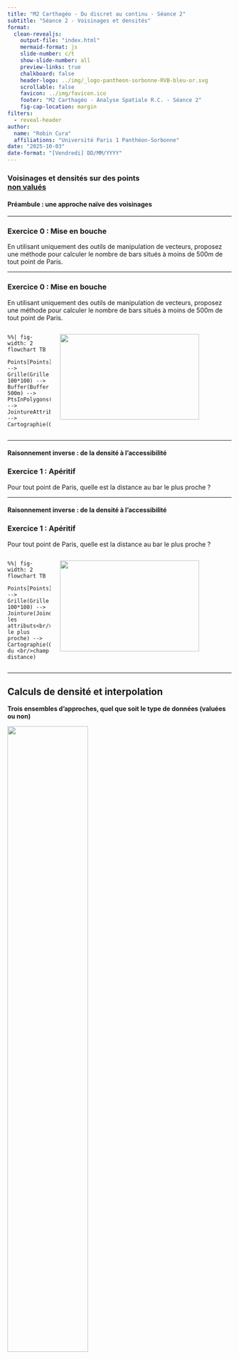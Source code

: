 ```yaml
---
title: "M2 Carthagéo - Du discret au continu - Séance 2"
subtitle: "Séance 2 - Voisinages et densités"
format:
  clean-revealjs:
    output-file: "index.html"
    mermaid-format: js
    slide-number: c/t
    show-slide-number: all
    preview-links: true
    chalkboard: false
    header-logo: ../img/_logo-pantheon-sorbonne-RVB-bleu-or.svg
    scrollable: false
    favicon: ../img/favicon.ico
    footer: "M2 Carthagéo - Analyse Spatiale R.C. - Séance 2"
    fig-cap-location: margin
filters:
  - reveal-header
author: 
  name: "Robin Cura"
  affiliations: "Université Paris 1 Panthéon-Sorbonne"
date: "2025-10-03"
date-format: "[Vendredi] DD/MM/YYYY"
---
```


### Voisinages et densités sur des points <br> <u>non valués</u>


#### Préambule : une approche naïve des voisinages

------------------------------------------------------------------------

::: callout-warning
### Exercice 0 : Mise en bouche

En utilisant uniquement des outils de manipulation de vecteurs, proposez
une méthode pour calculer le nombre de bars situés à moins de 500m de
tout point de Paris.
:::

------------------------------------------------------------------------

::: callout-warning
### Exercice 0 : Mise en bouche

En utilisant uniquement des outils de manipulation de vecteurs, proposez
une méthode pour calculer le nombre de bars situés à moins de 500m de
tout point de Paris.
:::

::: columns
::: {.column width="20%"}
```mermaid
%%| fig-width: 2
flowchart TB
  Points[Points] --> Grille(Grille 100*100) --> Buffer(Buffer 500m) --> PtsInPolygons(PtsInPolygons) --> JointureAttributaire(JointureAttributaire) --> Cartographie(Cartographie)
```
:::

::: {.column width="80%"}
![](../img/TD2_Exo0.png){fig-align="center" width="90%"}
:::
:::

------------------------------------------------------------------------

#### Raisonnement inverse : de la densité à l'accessibilité

::: callout-warning
### Exercice 1 : Apéritif

Pour tout point de Paris, quelle est la distance au bar le plus proche ?
:::

------------------------------------------------------------------------

#### Raisonnement inverse : de la densité à l'accessibilité

::: callout-warning
### Exercice 1 : Apéritif

Pour tout point de Paris, quelle est la distance au bar le plus proche ?
:::

::: columns
::: {.column width="20%"}
```mermaid
%%| fig-width: 2
flowchart TB
  Points[Points] --> Grille(Grille 100*100) --> Jointure(Joindre les attributs<br/>par le plus proche) -->  Cartographie(Cartographie du <br/>champ distance)
```
:::

::: {.column width="80%"}
![](../img/TD2_Exo1.png){fig-align="center" width="90%"}
:::
:::

------------------------------------------------------------------------

## Calculs de densité et interpolation

**Trois ensembles d'approches, quel que soit le type de données (valuées
ou non)**

![](../img/TD2_rasters.svg){fig-align="center" width="60%"}

⇰ Toutes ces approches se basent sur du calcul **raster**, bien plus
rapide que le calcul vecteur.

------------------------------------------------------------------------

![](../img/TD2_rasters_1_comptes.svg){fig-align="center" width="100%"}

------------------------------------------------------------------------

##  {.smaller}

### Comptes (approche efficace)

![](../img/paste-41F00F36.png){width="70%" fig-align="center"}

-   L'outil `Grille (Métrique des données)` permet de créer une grille
    automatique à partir d'un compte des points dans un rayon donné.
-   Il permet aussi de mesurer une distance moyenne (ie. accessibilité
    moyenne) au sein d'une grille

------------------------------------------------------------------------

### Comptes (approche efficace)

::: callout-warning
### Exercice 2 : Comptes

Calculer le nombre de bars situés à moins de 500m de tout point de
Paris.
:::

------------------------------------------------------------------------

### Comptes (approche efficace)

::: callout-warning
### Exercice 2 : Comptes

Calculer le nombre de bars situés à moins de 500m de tout point de
Paris.
:::

::: columns
::: {.column width="20%"}
```mermaid
%%| fig-width: 2
flowchart TB
  Points[Points] --> Métrique(Métrique des données) --> Métrique2(Métrique : Compte) --> Rayon(500m pour les 2 rayons) -->  Cartographie(Cartographie)
```
:::

::: {.column width="80%"}
![](../img/TD2_Exo2.png){fig-align="center" width="90%"}
:::
:::

------------------------------------------------------------------------

![](../img/TD2_rasters_2_mobile.svg){fig-align="center" width="100%"}

------------------------------------------------------------------------

### Distance (approche efficace)

::: callout-warning
### Exercice 3 : Distance moyenne

Proposez et mettez en application un cas d'usage de la métrique
`Distance moyenne` de l'outil `Grille (Métrique des données)`. Qu'est-ce
que cette méthodologie permet de mettre en évidence ?
:::

------------------------------------------------------------------------

### Distance (approche efficace)

::: callout-warning
### Exercice 3 : Distance moyenne

Proposez et mettez en application un cas d'usage de la métrique
`Distance moyenne` de l'outil `Grille (Métrique des données)`. Qu'est-ce
que cette méthodologie permet de mettre en évidence ?
:::

::: columns
::: {.column width="20%"}
```mermaid
%%| fig-width: 2
%%| fig-height: 3.8
flowchart TB
  Points[Points] --> Métrique(Métrique des données) --> Métrique2(Métrique : Distance moyenne) --> Rayon(800m pour les 2 rayons) --> 
  NbPoints(Points minimum : 5)
```
:::

::: {.column width="80%"}
![](../img/TD2_Exo3.png){fig-align="center" width="70%"}
:::
:::

::: callout-tip
En utilisant l'outil `Grille (Métrique des données)`, on peut trouver
des hotspots de localisation de bars à Paris, c'est-à-dire des lieux qui
montrent une concentration de bars hyper-locale importante au sein d'une
densité locale plus faible.
:::

------------------------------------------------------------------------

### Distance (approche efficace)

::: callout-warning
### Exercice 4 : Distance moyenne

Proposez une méthodologie alternative permettant de détecter des
hotspots.
:::

------------------------------------------------------------------------

::: callout-tip
### Du continu au discret

-   On peut avoir besoin de discrétiser une information continue, par
    exemple pour la confronter/corréler à des données
    socio-démographiques ou pour en faire une représentation plus
    conformes aux besoins des acteurs territoriaux.

-   On effectue alors des opérations de "polygonisation".

![](../img/paste-EC07729E.png){fig-align="center" width="70%"}
:::

------------------------------------------------------------------------

::: callout-tip
### Du continu au discret

-   On peut avoir besoin de discrétiser une information continue, par
    exemple pour la confronter/corréler à des données
    socio-démographiques ou pour en faire une représentation plus
    conformes aux besoins des acteurs territoriaux.

-   On effectue alors des opérations de "polygonisation".
:::

::: callout-warning
### Problème : les polygones en sortie sont alors extrêmement nombreux et morcelés.

![](../img/TD2_Polygonisation.png){fig-align="center" width="40%"}
:::

------------------------------------------------------------------------

::: callout-tip
### Du continu au discret

-   On peut avoir besoin de discrétiser une information continue, par
    exemple pour la confronter/corréler à des données
    socio-démographiques ou pour en faire une représentation plus
    conformes aux besoins des acteurs territoriaux.

-   On effectue alors des opérations de "polygonisation".
:::

::: callout-warning
### Problème : les polygones en sortie sont alors extrêmement nombreux et morcelés.
:::

::: callout-warning
### Exercice 5 : Polygonisation

Proposer une méthode pour que les polygones résultants soient moins
morcelés.
:::

------------------------------------------------------------------------

::: callout-warning
### Exercice 5 : Polygonisation

Proposer une méthode pour que les polygones résultants soient moins
morcelés.

::: columns
::: {.column width="35%"}
⇰ On peut utiliser la reclassification (`Reclassification par table`)
pour discrétiser les valeurs du raster, avant de le polygoniser.
:::

::: {.column width="65%"}
![](../img/paste-AB47715B.png){fig-align="center" width="80%"}
:::
:::
:::

------------------------------------------------------------------------

![](../img/TD2_rasters_3_gradient.svg){fig-align="center" width="100%"}

------------------------------------------------------------------------

## Prendre en compte la distance dans des mesures de densité

::: callout-tip

### Heatmaps et kernel density

QGIS propose l'outil `Carte de chaleur (Estimation par noyau)` qui permet de mesurer des densités pondérées par la distance à chaque valeur.

![](../img/paste-87C18985.png){fig-align="center" width="60%"}
:::

----------------------------------------------------------------------

## Prendre en compte la distance dans des mesures de densité

::: callout-tip

### Heatmaps et kernel density

QGIS propose l'outil `Carte de chaleur (Estimation par noyau)` qui permet de mesurer des densités pondérées par la distance à chaque valeur.
:::

::: callout-note

### Formes de gradients

* Pour prendre en compte la distance, on applique une fonction qui diminue la pondération de chaque point en fonction de son éloignement.

* La forme de cette fonction influe donc très fortement sur les résultats

:::

----------------------------------------------------------------------

## Prendre en compte la distance dans des mesures de densité

::: callout-tip

### Heatmaps et kernel density

QGIS propose l'outil `Carte de chaleur (Estimation par noyau)` qui permet de mesurer des densités pondérées par la distance à chaque valeur.
:::

::: callout-note

### Formes de gradients

* Pour prendre en compte la distance, on applique une fonction qui diminue la pondération de chaque point en fonction de son éloignement.

* La forme de cette fonction influe donc très fortement sur les résultats

:::


![](../img/TD2_kernels.svg){fig-align="center" width="100%"}

-------------------------

### Application

::: callout-warning

### Exercice 6 : Heatmaps

1) Isolez les zones de forte concentration de bars à Paris en justifiant thématiquement chaque paramètre technique.

2) Même chose, mais en prenant en compte le prix de la pinte de bière (attribut `regularPrice`) dans vos calculs.

3) Faites varier la forme du kernel, quelle est l'influence sur vos résultats ? Comment justifier thématiquement le choix de chaque kernel ?

4) *Bonus* --- *Mener une analyse de sensibilité systématique en faisant varier le kernel et le rayon de recherche et comparez les résultats.*
:::

